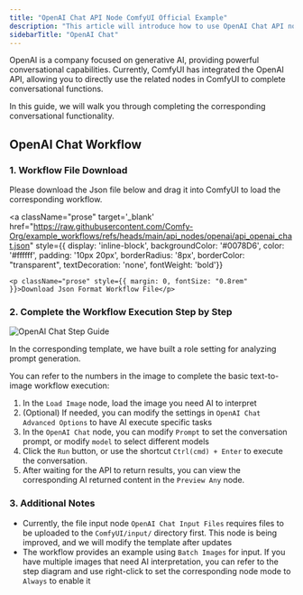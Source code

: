 ```yaml
---
title: "OpenAI Chat API Node ComfyUI Official Example"
description: "This article will introduce how to use OpenAI Chat API nodes in ComfyUI to complete conversational functions"
sidebarTitle: "OpenAI Chat"
---
```



OpenAI is a company focused on generative AI, providing powerful conversational capabilities. Currently, ComfyUI has integrated the OpenAI API, allowing you to directly use the related nodes in ComfyUI to complete conversational functions.

In this guide, we will walk you through completing the corresponding conversational functionality.

<ReqHint/>

## OpenAI Chat Workflow

### 1. Workflow File Download

Please download the Json file below and drag it into ComfyUI to load the corresponding workflow.

<a className="prose"
target='_blank'
href="https://raw.githubusercontent.com/Comfy-Org/example_workflows/refs/heads/main/api_nodes/openai/api_openai_chat.json"
style={{ display: 'inline-block', backgroundColor: '#0078D6', color: '#ffffff', padding: '10px 20px', borderRadius: '8px', borderColor: "transparent", textDecoration: 'none', fontWeight: 'bold'}}
>
    <p className="prose" style={{ margin: 0, fontSize: "0.8rem" }}>Download Json Format Workflow File</p>
</a>

### 2. Complete the Workflow Execution Step by Step

![OpenAI Chat Step Guide](/images/tutorial/api_nodes/openai/openai_chat_step_guide.jpg)

<Note>
In the corresponding template, we have built a role setting for analyzing prompt generation.
</Note>

You can refer to the numbers in the image to complete the basic text-to-image workflow execution:  
1. In the `Load Image` node, load the image you need AI to interpret
2. (Optional) If needed, you can modify the settings in `OpenAI Chat Advanced Options` to have AI execute specific tasks
3. In the `OpenAI Chat` node, you can modify `Prompt` to set the conversation prompt, or modify `model` to select different models
4. Click the `Run` button, or use the shortcut `Ctrl(cmd) + Enter` to execute the conversation.
5. After waiting for the API to return results, you can view the corresponding AI returned content in the `Preview Any` node.

### 3. Additional Notes

- Currently, the file input node `OpenAI Chat Input Files` requires files to be uploaded to the `ComfyUI/input/` directory first. This node is being improved, and we will modify the template after updates
- The workflow provides an example using `Batch Images` for input. If you have multiple images that need AI interpretation, you can refer to the step diagram and use right-click to set the corresponding node mode to `Always` to enable it
